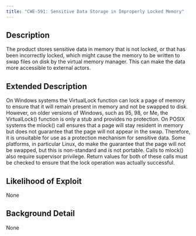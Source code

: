 ```yaml
---
title: "CWE-591: Sensitive Data Storage in Improperly Locked Memory"
---
```


## Description
The product stores sensitive data in memory that is not locked, or that has been incorrectly locked, which might cause the memory to be written to swap files on disk by the virtual memory manager. This can make the data more accessible to external actors.

## Extended Description
On Windows systems the VirtualLock function can lock a page of memory to ensure that it will remain present in memory and not be swapped to disk. However, on older versions of Windows, such as 95, 98, or Me, the VirtualLock() function is only a stub and provides no protection. On POSIX systems the mlock() call ensures that a page will stay resident in memory but does not guarantee that the page will not appear in the swap. Therefore, it is unsuitable for use as a protection mechanism for sensitive data. Some platforms, in particular Linux, do make the guarantee that the page will not be swapped, but this is non-standard and is not portable. Calls to mlock() also require supervisor privilege. Return values for both of these calls must be checked to ensure that the lock operation was actually successful.

## Likelihood of Exploit
None

## Background Detail
None
        